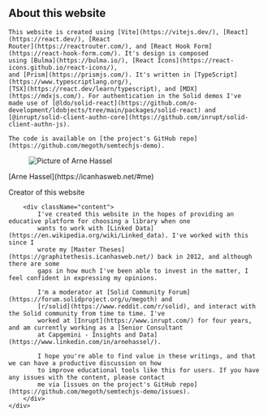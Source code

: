 
<Content id="about">
    <h2 className="subtitle is-3">About this website</h2>

    This website is created using [Vite](https://vitejs.dev/), [React](https://react.dev/), [React
    Router](https://reactrouter.com/), and [React Hook Form](https://react-hook-form.com/). It's design is composed
    using [Bulma](https://bulma.io/), [React Icons](https://react-icons.github.io/react-icons/),
    and [Prism](https://prismjs.com/). It's written in [TypeScript](https://www.typescriptlang.org/),
    [TSX](https://react.dev/learn/typescript), and [MDX](https://mdxjs.com/). For authentication in the Solid demos I've
    made use of [@ldo/solid-react](https://github.com/o-development/ldobjects/tree/main/packages/solid-react) and
    [@inrupt/solid-client-authn-core](https://github.com/inrupt/solid-client-authn-js).

    The code is available on [the project's GitHub repo](https://github.com/megoth/semtechjs-demo).
</Content>

<div className="card">
    <div className="card-content">
        <div className="media">
            <div className="media-left">
                <figure className="image is-48x48">
                    <img src="/arne.png" alt="Picture of Arne Hassel" style={{width: "auto"}}/>
                </figure>
            </div>
            <div className="media-content">
                <p className="title is-4">[Arne Hassel](https://icanhasweb.net/#me)</p>
                <p className="subtitle is-6">Creator of this website</p>
            </div>
        </div>

        <div className="content">
            I've created this website in the hopes of providing an educative platform for choosing a library when one
            wants to work with [Linked Data](https://en.wikipedia.org/wiki/Linked_data). I've worked with this since I
            wrote my [Master Theses](https://graphitethesis.icanhasweb.net/) back in 2012, and although there are some
            gaps in how much I've been able to invest in the matter, I feel confident in expressing my opinions.

            I'm a moderator at [Solid Community Forum](https://forum.solidproject.org/u/megoth) and
            [r/solid](https://www.reddit.com/r/solid), and interact with the Solid community from time to time. I've
            worked at [Inrupt](https://www.inrupt.com/) for four years, and am currently working as a [Senior Consultant
            at Capgemini - Insights and Data](https://www.linkedin.com/in/arnehassel/).

            I hope you're able to find value in these writings, and that we can have a productive discussion on how
            to improve educational tools like this for users. If you have any issues with the content, please contact
            me via [issues on the project's GitHub repo](https://github.com/megoth/semtechjs-demo/issues).
        </div>
    </div>
</div>
